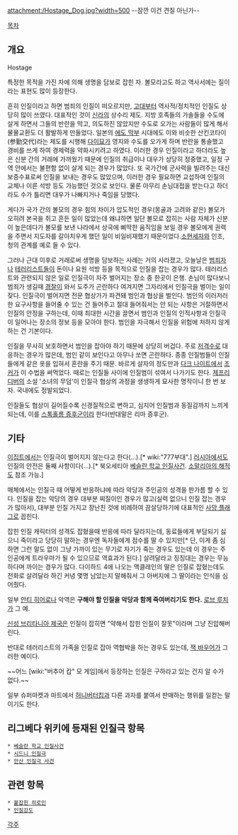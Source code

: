 attachment:/H​ostage_Dog.jpg?width=500
--잠깐 이건 견질 아닌가--

[[목차]]
== 개요 ==
Hostage

특정한 목적을 가진 자에 의해 생명을 담보로 잡힌 자. 볼모라고도 하고 역사서에는 질이라는 표현도 많이 등장한다. 

흔히 인질이라고 하면 범죄의 인질이 떠오르지만, [[고대]]부터 역사적/정치적인 인질도 상당히 많이 쓰였다. 대표적인 것이 [[신라]]의 상수리 제도. 지방 호족들의 가솔들을 수도에 살게 하면서 그들의 반란을 막고, 의도하진 않았지만 수도로 오가는 사람들이 많게 해서 물물교환도 더 활발하게 만들었다. 일본의 [[에도 막부]] 시대에도 이와 비슷한 산킨코타이(参勤交代)라는 제도를 시행해 [[다이묘]]가 영지와 수도를 오가게 하며 반란을 통솔했고 경비를 쓰게 하여 경제력을 약화시키려고 하였다. 이러한 경우 인질이라고 하더라도 높은 신분 간의 거래에 가까웠기 때문에 인질의 취급이나 대우가 상당히 정중했고, 일정 구역 안에서는 불편함 없이 살게 되는 경우가 많았다. 또 국가간에 군사력을 빌려주는 대신 보증수표로써 인질을 보내는 경우도 많았으며, 이러한 경우 필요하면 교섭하여 인질의 교체나 이른 석방 등도 가능했던 것으로 보인다. 물론 아무리 손님대접을 받는다고 하더라도 수가 틀리면 대우가 나빠지거나 죽임을 당했다.

게다가 국가 간의 볼모의 경우 힘의 차이가 압도적인 경우(몽골과 고려와 같은) 볼모가 오히려 본국을 쥐고 흔든 일이 많았는데 왜냐하면 일단 볼모로 잡히는 사람 자체가 신분이 높은데다가 볼모를 보낸 나라에서 상국에 삐딱한 움직임을 보일 경우 볼모에게 권력을 주면서 지도자를 갈아치우게 했던 일이 비일비재했기 때문이었다.[[소현세자]]와 인조, 청의 관계를 예로 들 수 있다. 

그러나 근대 이후로 거래로써 생명을 담보하는 사례는 거의 사라졌고, 오늘날은 [[범죄자]]나 [[테러리스트]]들이 돈이나 요원 석방 등을 목적으로 인질을 잡는 경우가 많다. 테러리스트와 관련되지 않은 일로 인질극이 자주 벌어지는 장소 중 한곳이 은행. 손님이 많다보니 범죄가 생길때 [[경찰]]이 와서 도주가 곤란하다 여겨지면 그자리에서 인질극을 벌이는 일이 잦다. 인질극이 벌어지면 전문 협상가가 파견돼 범인과 협상을 벌인다. 범인의 이러저러한 요구사항을 들어줄 수 있는 건 들어주고 절대 들어줘서는 안 되는 사항은 거절하면서 인질의 안정을 구하는데, 이때 최대한 시간을 끌면서 범인과 인질의 인적사항과 인질극이 일어나는 장소의 정보 등을 모아야 한다. 범인을 자극해서 인질을 위험에 처하지 않게 하는 건 기본이다. 

인질을 무사히 보호하면서 범인을 잡아야 하기 때문에 상당히 버겁다. 주로 [[저격수]]로 대응하는 경우가 많은데, 범인 같이 보인다고 아무나 쏘면 곤란하다. 종종 인질범들이 인질들에게 같은 옷을 입혀서 혼란을 주기 때문. 바르게 살자의 정도만과 [[다크 나이트(영화)|다크 나이트]]에서 [[조커(다크 나이트)|조커]]가 이 수법을 써먹었다. 때로는 인질들 사이에 인질범이 섞여서 나가기도 한다. [[제프리 디버]]의 소설 '소녀의 무덤'이 인질극 협상의 과정을 생생하게 묘사한 명작이니 한 번 보자. 국내에도 정발되었다.

인질들도 협상이 길어질수록 신경질적으로 변하고, 심지어 인질범과 동질감까지 느끼게 되는데, 이를 [[스톡홀름 증후군]]이라 한다(반대말은 리마 증후군).

== 기타 ==
[[이집트]]에서는 인질극이 벌어지지 않는다고 한다(…).[* wiki:"777부대".] [[러시아]]에서도 인질의 안전은 둘째 사항이다(…).[* 북오세티아 [[베슬란 학교 인질사건]]. [[소말리아의 해적]]도 참조 가능.]

매체에서는 인질극 때 어떻게 반응하냐에 따라 악당과 주인공의 성격을 판가름 할 수 있다. 인질을 잡는 악당의 경우 대부분 찌질이인 경우가 많고(실력 없으니 인질 잡는 경우가 많아서), 대부분 인질 가지고 장난친 것에 비례하여 끔살당하기에 대표적인 [[사망 플래그]]로 꼽힌다.

잡힌 인질 캐릭터의 성격도 잡혔을때 반응에 따라 달라지는데, 동료들에게 부담되기 싫으니 죽이라고 당당히 말하는 경우엔 독자들에게 점수를 딸 수 있지만[* 단, 이게 좀 심하면 그런 말도 없이 그냥 가까이 있는 무기로 자기가 죽는 경우도 있는데 이 경우는 주인공에게 트라우마가 될 수 있으므로 역효과가 된다.] 살려달라고 징징대는 경우는 무능하다며 까이는 경우가 많다. 다이하드 4에 나오는 맥클레인의 딸은 인질로 잡혔는데도 전화로 살려달라 하긴 커녕 몇명 남았는지 말해줘서 그 아버지에 그 딸이라는 인식을 심어줬다.

일부 [[안티 히어로]]나 악역은 '''구해야 할 인질을 악당과 함께 죽여버리기도 한다.''' [[로브 루치]]가 그 예.

[[신성 브리타니아 제국]]은 인질이 잡히면 "약해서 잡힌 인질이 잘못"이라며 그냥 진압해버린다. 
 
반대로 테러리스트의 가족을 인질로 잡아 역협박을 하는 경우도 있는데, [[잭 바우어]]가 그러한 예이다.

~~어느 [wiki:"버추어 캅" 모 게임]에서 등장하는 인질은 구하라고 있는 건지 알 수가 없다.~~

일부 슈퍼마켓과 마트에서 [[허니버터칩]]과 다른 과자를 붙여서 판매하는 행위를 일컫는 말이기도 한다.

== 리그베다 위키에 등재된 인질극 항목 ==
 * [[베슬란 학교 인질사건]]
 * [[시드니 인질극]]
 * [[안산 인질극 사건]]

== 관련 항목 ==
 * [[붙잡힌 히로인]]
 * [[인질강도]]

[[각주]]
